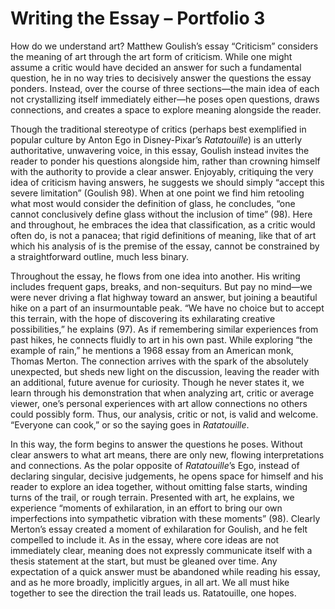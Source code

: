 
# Writing the Essay – Portfolio 3

<MLA>

How do we understand art? Matthew Goulish’s essay “Criticism” considers the meaning of art through the art form of criticism. While one might assume a critic would have decided an answer for such a fundamental question, he in no way tries to decisively answer the questions the essay ponders. Instead, over the course of three sections—the main idea of each not crystallizing itself immediately either—he poses open questions, draws connections, and creates a space to explore meaning alongside the reader.

Though the traditional stereotype of critics (perhaps best exemplified in popular culture by Anton Ego in Disney-Pixar’s _Ratatouille_) is an utterly authoritative, unwavering voice, in this essay, Goulish instead invites the reader to ponder his questions alongside him, rather than crowning himself with the authority to provide a clear answer. Enjoyably, critiquing the very idea of criticism having answers, he suggests we should simply “accept this severe limitation” (Goulish 98). When at one point we find him retooling what most would consider the definition of glass, he concludes, “one cannot conclusively define glass without the inclusion of time” (98). Here and throughout, he embraces the idea that classification, as a critic would often do, is not a panacea; that rigid definitions of meaning, like that of art which his analysis of is the premise of the essay, cannot be constrained by a straightforward outline, much less binary.

Throughout the essay, he flows from one idea into another. His writing includes frequent gaps, breaks, and non-sequiturs. But pay no mind—we were never driving a flat highway toward an answer, but joining a beautiful hike on a part of an insurmountable peak. “We have no choice but to accept this terrain, with the hope of discovering its exhilarating creative possibilities,” he explains (97). As if remembering similar experiences from past hikes, he connects fluidly to art in his own past. While exploring “the example of rain,” he mentions a 1968 essay from an American monk, Thomas Merton. The connection arrives with the spark of the absolutely unexpected, but sheds new light on the discussion, leaving the reader with an additional, future avenue for curiosity. Though he never states it, we learn through his demonstration that when analyzing art, critic or average viewer, one’s personal experiences with art allow connections no others could possibly form. Thus, our analysis, critic or not, is valid and welcome. “Everyone can cook,” or so the saying goes in _Ratatouille_.

In this way, the form begins to answer the questions he poses. Without clear answers to what art means, there are only new, flowing interpretations and connections. As the polar opposite of _Ratatouille_’s Ego, instead of declaring singular, decisive judgements, he opens space for himself and his reader to explore an idea together, without omitting false starts, winding turns of the trail, or rough terrain. Presented with art, he explains, we experience “moments of exhilaration, in an effort to bring our own imperfections into sympathetic vibration with these moments” (98). Clearly Merton’s essay created a moment of exhilaration for Goulish, and he felt compelled to include it. As in the essay, where core ideas are not immediately clear, meaning does not expressly communicate itself with a thesis statement at the start, but must be gleaned over time. Any expectation of a quick answer must be abandoned while reading his essay, and as he more broadly, implicitly argues, in all art. We all must hike together to see the direction the trail leads us. Ratatouille, one hopes.

</MLA>
